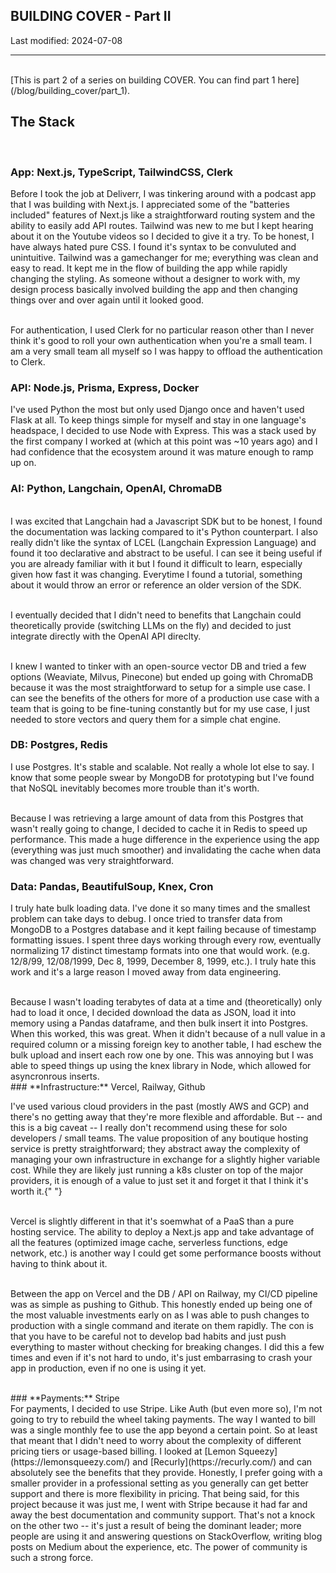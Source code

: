 ## BUILDING COVER - Part II

Last modified: 2024-07-08

---

<br />
[This is part 2 of a series on building COVER. You can find part 1 here](/blog/building_cover/part_1).

## The Stack

<br />

### **App:** Next.js, TypeScript, TailwindCSS, Clerk

Before I took the job at Deliverr, I was tinkering around with a podcast app that
I was building with Next.js. I appreciated some of the "batteries included" features
of Next.js like a straightforward routing system and the ability to easily add API
routes. Tailwind was new to me but I kept hearing about it on the Youtube videos
so I decided to give it a try. To be honest, I have always hated pure CSS. I found
it's syntax to be convuluted and unintuitive. Tailwind was a gamechanger for me;
everything was clean and easy to read. It kept me in the flow of building the app
while rapidly changing the styling. As someone without a designer to work with, my
design process basically involved building the app and then changing things over
and over again until it looked good.

<br />
For authentication, I used Clerk for no particular reason other than I never think
it's good to roll your own authentication when you're a small team. I am a very small
team all myself so I was happy to offload the authentication to Clerk.
<br />

### **API:** Node.js, Prisma, Express, Docker

I've used Python the most but only used Django once and haven't used Flask at all.
To keep things simple for myself and stay in one language's headspace, I decided
to use Node with Express. This was a stack used by the first company I worked at
(which at this point was ~10 years ago) and I had confidence that the ecosystem around
it was mature enough to ramp up on.

### **AI:** Python, Langchain, OpenAI, ChromaDB

<br />I was excited that Langchain had a Javascript SDK but to be honest, I
found the documentation was lacking compared to it's Python counterpart. I also
really didn't like the syntax of LCEL (Langchain Expression Language) and found
it too declarative and abstract to be useful. I can see it being useful if you
are already familiar with it but I found it difficult to learn, especially given
how fast it was changing. Everytime I found a tutorial, something about it would
throw an error or reference an older version of the SDK.

<br />I eventually decided that I didn't need to benefits that Langchain could
theoretically provide (switching LLMs on the fly) and decided to just integrate
directly with the OpenAI API direclty.

<br />I knew I wanted to tinker with an open-source vector DB and tried a few
options (Weaviate, Milvus, Pinecone) but ended up going with ChromaDB because it
was the most straightforward to setup for a simple use case. I can see the
benefits of the others for more of a production use case with a team that is
going to be fine-tuning constantly but for my use case, I just needed to store
vectors and query them for a simple chat engine.
<br />

### **DB:** Postgres, Redis

I use Postgres. It's stable and scalable. Not really a whole lot else to
say. I know that some people swear by MongoDB for prototyping but I've found
that NoSQL inevitably becomes more trouble than it's worth.

<br /> Because I was retrieving a large amount of data from this Postgres that
wasn't really going to change, I decided to cache it in Redis to speed up
performance. This made a huge difference in the experience using the app
(everything was just much smoother) and invalidating the cache when data was
changed was very straightforward.
<br />

### **Data:** Pandas, BeautifulSoup, Knex, Cron

I truly hate bulk loading data. I've done it so many times and the smallest
problem can take days to debug. I once tried to transfer data from MongoDB to a Postgres
database and it kept failing because of timestamp formatting issues. I spent three
days working through every row, eventually normalizing 17 distinct timestamp formats
into one that would work. (e.g. 12/8/99, 12/08/1999, Dec 8, 1999, December 8, 1999,
etc.). I truly hate this work and it's a large reason I moved away from data engineering.

<br />
Because I wasn't loading terabytes of data at a time and (theoretically) only had
to load it once, I decided download the data as JSON, load it into memory using a
Pandas dataframe, and then bulk insert it into Postgres. When this worked, this was
great. When it didn't because of a null value in a required column or a missing foreign
key to another table, I had eschew the bulk upload and insert each row one by one.
This was annoying but I was able to speed things up using the knex library in Node,
which allowed for asyncronrous inserts.
<br />
### **Infrastructure:** Vercel, Railway, Github

I've used various cloud providers in the past (mostly AWS and GCP) and there's no
getting away that they're more flexible and affordable. But -- and this is a big
caveat -- I really don't recommend using these for solo developers / small teams.
The value proposition of any boutique hosting service is pretty straightforward;
they abstract away the complexity of managing your own infrastructure in exchange
for a slightly higher variable cost. While they are likely just running a k8s cluster
on top of the major providers, it is enough of a value to just set it and forget
it that I think it's worth it.{" "}

<br /> Vercel is slightly different in that it's soemwhat of a PaaS than a pure
hosting service. The ability to deploy a Next.js app and take advantage of all
the features (optimized image cache, serverless functions, edge network, etc.)
is another way I could get some performance boosts without having to think about
it.

<br /> Between the app on Vercel and the DB / API on Railway, my CI/CD pipeline
was as simple as pushing to Github. This honestly ended up being one of the most
valuable investments early on as I was able to push changes to production with a
single command and iterate on them rapidly. The con is that you have to be
careful not to develop bad habits and just push everything to master without
checking for breaking changes. I did this a few times and even if it's not hard
to undo, it's just embarrasing to crash your app in production, even if no one
is using it yet.

<br />
### **Payments:** Stripe
<br />
For payments, I decided to use Stripe. Like Auth (but even more so), I'm not going
to try to rebuild the wheel taking payments. The way I wanted to bill was a single
monthly fee to use the app beyond a certain point. So at least that meant that I
didn't need to worry about the complexity of different pricing tiers or usage-based
billing. I looked at [Lemon Squeezy](https://lemonsqueezy.com/) and [Recurly](https://recurly.com/)
and can absolutely see the benefits that they provide. Honestly, I prefer going with
a smaller provider in a professional setting as you generally can get better support
and there is more flexibility in pricing. That being said, for this project because
it was just me, I went with Stripe because it had far and away the best documentation
and community support. That's not a knock on the other two -- it's just a result
of being the dominant leader; more people are using it and answering questions on
StackOverflow, writing blog posts on Medium about the experience, etc. The power
of community is such a strong force.
